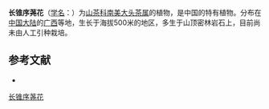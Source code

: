 {{Speciesbox
| name = 长锥序荛花
| status = 
| status_system = 
| image =
| genus = Laplacea
| species = longipaniculata
| authority = S. C. Huang
}}

'''长锥序荛花'''（[[学名|学名]]：{{lang|la|''Laplacea longipaniculata''}}）为[[山茶科|山茶科]][[南美大头茶属|南美大头茶属]]的植物，是中国的特有植物。分布在[[中国大陆|中国大陆]]的[[广西|广西]]等地，生长于海拔500米的地区，多生于山顶密林岩石上，目前尚未由人工引种栽培。

== 参考文献 ==
<div class="references-small">
* {{cite web| url =http://www.bioinfo.cn/db05/KmzwSpecies.php?action=view&id=22457| title =长锥序荛花| work =《中国高等植物数据库全库》| publisher =中国科学院微生物研究所| author =昆明植物研究所| accessdate =2009-02-25| deadurl =yes| archiveurl =https://web.archive.org/web/20160305073020/http://www.bioinfo.cn/db05/KmzwSpecies.php?action=view&id=22457| archivedate =2016-03-05}}
</div>

[[Category:南美大头茶属|长锥序荛花]]


{{植物小作品}}